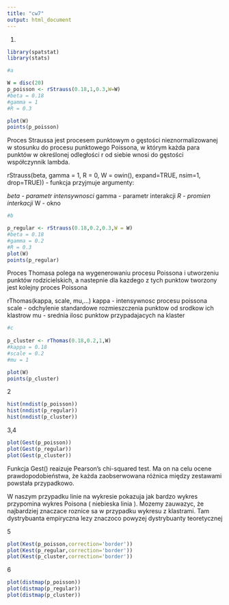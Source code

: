 ---
title: "cw7"
output: html_document
---

1)


```{r}
library(spatstat)
library(stats)

#a 

W = disc(20)
p_poisson <- rStrauss(0.18,1,0.3,W=W) 
#beta = 0.18
#gamma = 1
#R = 0.3

plot(W)  
points(p_poisson)

```

Proces Straussa jest procesem punktowym o gęstości nieznormalizowanej w stosunku do procesu punktowego Poissona, w którym każda para punktów w określonej odległości r od siebie wnosi do gęstości współczynnik lambda.

rStrauss(beta, gamma = 1, R = 0, W = owin(), expand=TRUE, nsim=1, drop=TRUE)) - funkcja przyjmuje argumenty:

*beta - parametr intensywnosci
*gamma - parametr interakcji
*R - promien interkacji
*W - okno



```{r}
#b

p_regular <- rStrauss(0.18,0.2,0.3,W = W)
#beta = 0.18
#gamma = 0.2
#R = 0.3
plot(W)  
points(p_regular)

```


Proces Thomasa polega na wygenerowaniu procesu Poissona i utworzeniu punktów 
rodzicielskich, a nastepnie dla kazdego z tych punktow tworzony jest kolejny 
proces Poissona

rThomas(kappa, scale, mu,...)
kappa - intensywnosc procesu poissona
scale - odchylenie standardowe rozmieszczenia punktow od srodkow ich klastrow
mu - srednia ilosc punktow przypadajacych na klaster


```{r}

#c
 
p_cluster <- rThomas(0.18,0.2,1,W)
#kappa = 0.18
#scale = 0.2
#mu = 1

plot(W)  
points(p_cluster)

```

2
```{r}
hist(nndist(p_poisson))
hist(nndist(p_regular))
hist(nndist(p_cluster))


```

3,4
```{r}

plot(Gest(p_poisson))
plot(Gest(p_regular))
plot(Gest(p_cluster))


```
Funkcja Gest() reaizuje Pearson's chi-squared test. Ma on na celu ocene prawdopodobieństwa, że każda zaobserwowana różnica między zestawami powstała przypadkowo.

W naszym przypadku linie na wykresie pokazuja jak bardzo wykres przypomina wykres
Poisona ( niebieska linia ). Mozemy zauwazyc, że najbardziej znaczace roznice 
sa w przypadku wykresu z klastrami. Tam dystrybuanta empiryczna lezy znaczoco powyzej dystrybuanty teoretycznej





5
```{r}

plot(Kest(p_poisson,correction='border'))
plot(Kest(p_regular,correction='border'))
plot(Kest(p_cluster,correction='border'))


```
6
```{r}

plot(distmap(p_poisson))
plot(distmap(p_regular))
plot(distmap(p_cluster))

```









